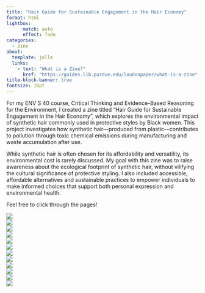 ```yaml
---
title: "Hair Guide for Sustainable Engagement in the Hair Economy"
format: html
lightbox:
      match: auto
      effect: fade
categories:
  - zine
about:
  template: jolla
  links:
    - text: "What is a Zine?"
      href: "https://guides.lib.purdue.edu/loudonpaper/what-is-a-zine"
title-block-banner: true
fontsize: 16pt
---
```

For my ENV S 40 course, Critical Thinking and Evidence-Based Reasoning for the Environment, I created a zine titled "Hair Guide for Sustainable Engagement in the Hair Economy ", which explores the environmental impact of synthetic hair commonly used in protective styles by Black women. This project investigates how synthetic hair—produced from plastic—contributes to pollution through toxic chemical emissions during manufacturing and waste accumulation after use.

While synthetic hair is often chosen for its affordability and versatility, its environmental cost is rarely discussed. My goal with this zine was to raise awareness about the ecological footprint of synthetic hair, without vilifying the cultural significance of protective styling. I also included accessible, affordable alternatives and sustainable practices to empower individuals to make informed choices that support both personal expression and environmental health.


 Feel free to click through the pages! 
 
![](media/HairZine_1.jpg){.lightbox style="display: block; margin: auto;" group="zine"}
![](media/HairZine_2.jpg){.lightbox style="display: block; margin: auto;" group="zine"}
![](media/HairZine_3.jpg){.lightbox style="display: block; margin: auto;" group="zine"}
![](media/HairZine_4.jpg){.lightbox style="display: block; margin: auto;" group="zine"}
![](media/HairZine_5.jpg){.lightbox style="display: block; margin: auto;" group="zine"}
![](media/HairZine_6.jpg){.lightbox style="display: block; margin: auto;" group="zine"}
![](media/HairZine_7.jpg){.lightbox style="display: block; margin: auto;" group="zine"}
![](media/HairZine_8.jpg){.lightbox style="display: block; margin: auto;" group="zine"}
![](media/HairZine_9.jpg){.lightbox style="display: block; margin: auto;" group="zine"}
![](media/HairZine_10.jpg){.lightbox style="display: block; margin: auto;" group="zine"}
![](media/HairZine_11.jpg){.lightbox style="display: block; margin: auto;" group="zine"}
![](media/HairZine_12.jpg){.lightbox style="display: block; margin: auto;" group="zine"}



